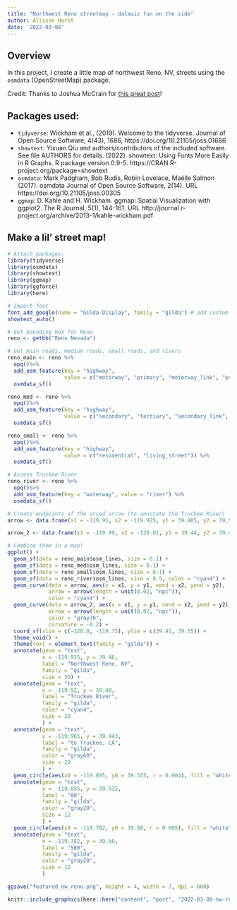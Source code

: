 ```yaml
---
title: "Northwest Reno streetmap - dataviz fun on the side"
author: Allison Horst
date: '2022-03-08'
---
```


## Overview

In this project, I create a little map of northwest Reno, NV, streets using the `osmdata` (OpenStreetMap) package. 

Credit: Thanks to Joshua McCrain for [this great post](http://joshuamccrain.com/tutorials/maps/streets_tutorial.html)!

## Packages used: 

- `tidyverse`: Wickham et al., (2019). Welcome to the tidyverse. Journal of Open Source
  Software, 4(43), 1686, https://doi.org/10.21105/joss.01686
- `showtext`: Yixuan Qiu and authors/contributors of the included software. See file AUTHORS for details.
  (2022). showtext: Using Fonts More Easily in R Graphs. R package version 0.9-5.
  https://CRAN.R-project.org/package=showtext
- `osmdata`: Mark Padgham, Bob Rudis, Robin Lovelace, Maëlle Salmon (2017). osmdata Journal of Open Source Software, 2(14).
  URL https://doi.org/10.21105/joss.00305
- `ggmap`: D. Kahle and H. Wickham. ggmap: Spatial Visualization with ggplot2. The R Journal, 5(1), 144-161. URL
  http://journal.r-project.org/archive/2013-1/kahle-wickham.pdf

## Make a lil' street map!

```r
# Attach packages:
library(tidyverse)
library(osmdata)
library(showtext)
library(ggmap)
library(ggforce)
library(here)

# Import font
font_add_google(name = "Gilda Display", family = "gilda") # add custom fonts
showtext_auto()

# Get bounding box for Reno
reno <- getbb("Reno Nevada")

# Get main roads, medium roads, small roads, and rivers
reno_main <- reno %>%
  opq()%>%
  add_osm_feature(key = "highway", 
                  value = c("motorway", "primary", "motorway_link", "primary_link")) %>%
  osmdata_sf()

reno_med <- reno %>%
  opq()%>%
  add_osm_feature(key = "highway", 
                  value = c("secondary", "tertiary", "secondary_link", "tertiary_link")) %>%
  osmdata_sf()

reno_small <- reno %>%
  opq()%>%
  add_osm_feature(key = "highway", 
                  value = c("residential", "living_street")) %>%
  osmdata_sf()

# Access Truckee River
reno_river <- reno %>%
  opq()%>%
  add_osm_feature(key = "waterway", value = "river") %>%
  osmdata_sf()

# Create endpoints of the arced arrow (to annotate the Truckee River)
arrow <- data.frame(x1 = -119.91, x2 = -119.925, y1 = 39.485, y2 = 39.51)

arrow_2 <- data.frame(x1 = -119.99, x2 = -120.01, y1 = 39.44, y2 = 39.435)

# Combine them in a map! 
ggplot() +
  geom_sf(data = reno_main$osm_lines, size = 0.1) +
  geom_sf(data = reno_med$osm_lines, size = 0.1) +
  geom_sf(data = reno_small$osm_lines, size = 0.1) +
  geom_sf(data = reno_river$osm_lines, size = 0.5, color = "cyan4") +
  geom_curve(data = arrow, aes(x = x1, y = y1, xend = x2, yend = y2),
             arrow = arrow(length = unit(0.02, "npc")),
             color = "cyan4") +
  geom_curve(data = arrow_2, aes(x = x1, y = y1, xend = x2, yend = y2),
             arrow = arrow(length = unit(0.02, "npc")),
             color = "gray70",
             curvature = -0.2) +
  coord_sf(xlim = c(-120.0, -119.75), ylim = c(39.41, 39.55)) +
  theme_void() +
  theme(text = element_text(family = "gilda")) +
  annotate(geom = "text", 
           x = -119.915, y = 39.46, 
           label = "Northwest Reno, NV",
           family = "gilda",
           size = 30) +
  annotate(geom = "text",
           x = -119.92, y = 39.48,
           label = "Truckee River",
           family = "gilda",
           color = "cyan4",
           size = 20
           ) +
  annotate(geom = "text",
           x = -119.965, y = 39.443,
           label = "to Truckee, CA",
           family = "gilda",
           color = "gray60",
           size = 20
           ) +
  geom_circle(aes(x0 = -119.895, y0 = 39.515, r = 0.004), fill = "white", color = "gray20", size = 0.3) +
  annotate(geom = "text",
           x = -119.895, y = 39.515,
           label = "80",
           family = "gilda",
           color = "gray20",
           size = 12
           ) +
  geom_circle(aes(x0 = -119.782, y0 = 39.50, r = 0.005), fill = "white", color = "gray20", size = 0.3) +
  annotate(geom = "text",
           x = -119.782, y = 39.50,
           label = "580",
           family = "gilda",
           color = "gray20",
           size = 12
           )

ggsave("featured_nw_reno.png", height = 4, width = 7, dpi = 600)
```

```r
knitr::include_graphics(here::here("content", "post", "2022-03-08-nw-reno-roads", "featured_nw_reno.png"))
```

